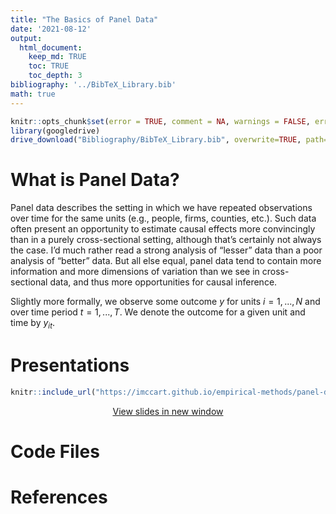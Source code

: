 ```yaml
---
title: "The Basics of Panel Data"
date: '2021-08-12'
output: 
  html_document:
    keep_md: TRUE
    toc: TRUE
    toc_depth: 3
bibliography: '../BibTeX_Library.bib'
math: true
---
```


```r
knitr::opts_chunk$set(error = TRUE, comment = NA, warnings = FALSE, errors = FALSE, messages = FALSE, tidy = FALSE, echo = FALSE)
library(googledrive)
drive_download("Bibliography/BibTeX_Library.bib", overwrite=TRUE, path='../BibTeX_Library.bib')
```

# What is Panel Data?

Panel data describes the setting in which we have repeated observations over time for the same units (e.g., people, firms, counties, etc.). Such data often present an opportunity to estimate causal effects more convincingly than in a purely cross-sectional setting, although that's certainly not always the case. I'd much rather read a strong analysis of "lesser" data than a poor analysis of "better" data. But all else equal, panel data tend to contain more information and more dimensions of variation than we see in cross-sectional data, and thus more opportunities for causal inference.

Slightly more formally, we observe some outcome $y$ for units $i=1,...,N$ and over time period $t=1,...,T$. We denote the outcome for a given unit and time by $y_{it}$. 

# Presentations

<center>
```r
knitr::include_url("https://imccart.github.io/empirical-methods/panel-data/slides-panel.html")
```

<p><a class="btn btn-primary btn-lg" target="_blank" href="https://imccart.github.io/empirical-methods/panel-data/slides-panel.html"><i class="fas fa-external-link-alt"></i> View slides in new window</a></p>
</center>

# Code Files


# References